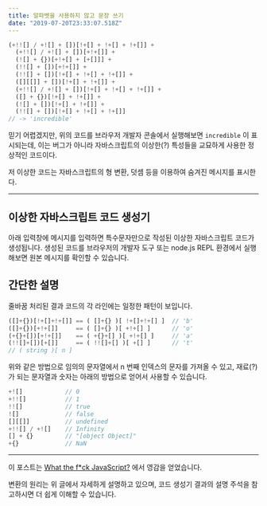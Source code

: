 ```yaml
---
title: 알파벳을 사용하지 않고 문장 쓰기
date: "2019-07-20T23:33:07.518Z"
---
```



```javascript
(+!![] / +![] + [])[!+[] + !+[] + !+[]] + 
  (+!![] / +![] + [])[+!+[]] + 
  (![] + {})[+!+[] + [+[]]] + 
  (!![] + [])[+!+[]] + 
  (!![] + [])[!+[] + !+[] + !+[]] + 
  ([][[]] + [])[!+[] + !+[]] + 
  (+!![] / +![] + [])[!+[] + !+[] + !+[]] + 
  ([] + {})[!+[] + !+[]] + 
  (![] + [])[!+[] + !+[]] + 
  (!![] + [])[!+[] + !+[] + !+[]]
// -> 'incredible'
```

믿기 어렵겠지만, 위의 코드를 브라우저 개발자 콘솔에서 실행해보면 `incredible` 이 표시되는데, 이는 버그가 아니라 자바스크립트의 이상한(?) 특성들을 교묘하게 사용한 정상적인 코드이다.

저 이상한 코드는 자바스크립트의 형 변환, 덧셈 등을 이용하여 숨겨진 메시지를 표시한다.

---

## 이상한 자바스크립트 코드 생성기

아래 입력창에 메시지를 입력하면 특수문자만으로 작성된 이상한 자바스크립트 코드가 생성됩니다. 생성된 코드를 브라우저의 개발자 도구 또는 node.js REPL 환경에서 실행해보면 원본 메시지를 확인할 수 있습니다.

<Generator placeholder='변환할 텍스트를 직접 입력하거나, 아래에서 선택하세요.' />

## 간단한 설명

줄바꿈 처리된 결과 코드의 각 라인에는 일정한 패턴이 보입니다.

```js
([]+{})[!+[]+!+[]] == ( []+{} )[ !+[]+!+[] ]  // 'b'
([]+{})[+!+[]]     == ( []+{} )[ +!+[] ]      // 'o'
(+{}+[])[+!+[]]    == ( +{}+[] )[ +!+[] ]     // 'a'
(!![]+[])[+[]]     == ( !![]+[] )[ +[] ]      // 't'
// ( string )[ n ]
```

위와 같은 방법으로 임의의 문자열에서 n 번째 인덱스의 문자를 가져올 수 있고,
재료(?)가 되는 문자열과 숫자는 아래의 방법으로 얻어서 사용할 수 있습니다.

```js
+![]            // 0
+!![]           // 1
!![]            // true
![]             // false
[][[]]          // undefined
+!![] / +![]    // Infinity
[] + {}         // "[object Object]"
+{}             // NaN
```

---

이 포스트는 [What the f*ck JavaScript?](https://github.com/denysdovhan/wtfjs#its-a-fail) 에서 영감을 얻었습니다.

변환의 원리는 위 글에서 자세하게 설명하고 있으며, 코드 생성기 결과의 설명 주석을 참고하시면 더 쉽게 이해할 수 있습니다.
